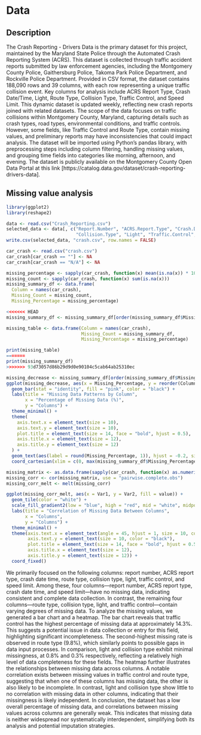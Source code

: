 # Data

## Description
The Crash Reporting - Drivers Data is the primary dataset for this project, maintained by the Maryland State Police through the Automated Crash Reporting System (ACRS). This dataset is collected through traffic accident reports submitted by law enforcement agencies, including the Montgomery County Police, Gaithersburg Police, Takoma Park Police Department, and Rockville Police Department. Provided in CSV format, the dataset contains 188,090 rows and 39 columns, with each row representing a unique traffic collision event. Key columns for analysis include ACRS Report Type, Crash Date/Time, Light, Route Type, Collision Type, Traffic Control, and Speed Limit. This dynamic dataset is updated weekly, reflecting new crash reports joined with related datasets. The scope of the data focuses on traffic collisions within Montgomery County, Maryland, capturing details such as crash types, road types, environmental conditions, and traffic controls. However, some fields, like Traffic Control and Route Type, contain missing values, and preliminary reports may have inconsistencies that could impact analysis. The dataset will be imported using Python’s pandas library, with preprocessing steps including column filtering, handling missing values, and grouping time fields into categories like morning, afternoon, and evening. The dataset is publicly available on the Montgomery County Open Data Portal at this link [https://catalog.data.gov/dataset/crash-reporting-drivers-data].


## Missing value analysis
```r
library(ggplot2)
library(reshape2)
```

```r
data <- read.csv("Crash_Reporting.csv")
selected_data <- data[, c("Report.Number", "ACRS.Report.Type", "Crash.Date.Time", "Route.Type",
                          "Collision.Type", "Light", "Traffic.Control", "Speed.Limit")]
write.csv(selected_data, "crash.csv", row.names = FALSE)
```

```r
car_crash <- read.csv("crash.csv")
car_crash[car_crash == ""] <- NA
car_crash[car_crash == "N/A"] <- NA

missing_percentage <- sapply(car_crash, function(x) mean(is.na(x)) * 100)
missing_count <- sapply(car_crash, function(x) sum(is.na(x)))
missing_summary_df <- data.frame(
  Column = names(car_crash),
  Missing_Count = missing_count,
  Missing_Percentage = missing_percentage)

<<<<<<< HEAD
missing_summary_df <- missing_summary_df[order(missing_summary_df$Missing_Percentage, decreasing = TRUE), ]

missing_table <- data.frame(Column = names(car_crash),
                            Missing_Count = missing_summary_df,
                            Missing_Percentage = missing_percentage)

print(missing_table)
=======
print(missing_summary_df)
>>>>>>> 93d73057d86b29d9d0e90104c5cab64ab25310ec
```

```r
missing_decrease <- missing_summary_df[order(missing_summary_df$Missing_Percentage, decreasing = TRUE), ]
ggplot(missing_decrease, aes(x = Missing_Percentage, y = reorder(Column, Missing_Percentage))) +
  geom_bar(stat = "identity", fill = "pink", color = "black") +
  labs(title = "Missing Data Patterns by Column",
       x = "Percentage of Missing Data (%)",
       y = "Columns") +
  theme_minimal() +
  theme(
    axis.text.x = element_text(size = 10),
    axis.text.y = element_text(size = 10),
    plot.title = element_text(size = 14, face = "bold", hjust = 0.5),
    axis.title.x = element_text(size = 12),
    axis.title.y = element_text(size = 12)
  ) +
  geom_text(aes(label = round(Missing_Percentage, 1)), hjust = -0.2, size = 3.5) +
  coord_cartesian(xlim = c(0, max(missing_summary_df$Missing_Percentage) + 5))
```

```r
missing_matrix <- as.data.frame(sapply(car_crash, function(x) as.numeric(is.na(x))))
missing_corr <- cor(missing_matrix, use = "pairwise.complete.obs")
missing_corr_melt <- melt(missing_corr)

ggplot(missing_corr_melt, aes(x = Var1, y = Var2, fill = value)) +
  geom_tile(color = "white") +
  scale_fill_gradient2(low = "blue", high = "red", mid = "white", midpoint = 0) +
  labs(title = "Correlation of Missing Data Between Columns",
       x = "Columns",
       y = "Columns") +
  theme_minimal() +
  theme(axis.text.x = element_text(angle = 45, hjust = 1, size = 10, color = "black"),
        axis.text.y = element_text(size = 10, color = "black"),
        plot.title = element_text(size = 14, face = "bold", hjust = 0.5),
        axis.title.x = element_text(size = 12),
        axis.title.y = element_text(size = 12)) +
  coord_fixed()
```

We primarily focused on the following columns: report number, ACRS report type, crash date time, route type, collision type, light, traffic control, and speed limit. Among these, four columns—report number, ACRS report type, crash date time, and speed limit—have no missing data, indicating consistent and complete data collection. In contrast, the remaining four columns—route type, collision type, light, and traffic control—contain varying degrees of missing data.
To analyze the missing values, we generated a bar chart and a heatmap. The bar chart reveals that traffic control has the highest percentage of missing data at approximately 14.3%. This suggests a potential issue in data collection or entry for this field, highlighting significant incompleteness. The second-highest missing rate is observed in route type (9.8%), which similarly points to possible gaps in data input processes. In comparison, light and collision type exhibit minimal missingness, at 0.8% and 0.3% respectively, reflecting a relatively high level of data completeness for these fields. The heatmap further illustrates the relationships between missing data across columns. A notable correlation exists between missing values in traffic control and route type, suggesting that when one of these columns has missing data, the other is also likely to be incomplete. In contrast, light and collision type show little to no correlation with missing data in other columns, indicating that their missingness is likely independent.
In conclusion, the dataset has a low overall percentage of missing data, and correlations between missing values across columns are generally weak. This indicates that missing data is neither widespread nor systematically interdependent, simplifying both its analysis and potential imputation strategies.


